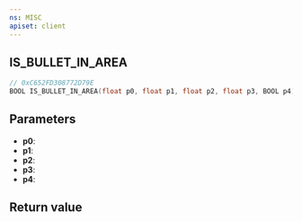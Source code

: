 ```yaml
---
ns: MISC
apiset: client
---
```

## IS_BULLET_IN_AREA

```c
// 0xC652FD308772D79E
BOOL IS_BULLET_IN_AREA(float p0, float p1, float p2, float p3, BOOL p4);
```


## Parameters
* **p0**:
* **p1**:
* **p2**:
* **p3**:
* **p4**:

## Return value